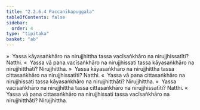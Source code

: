 ```yaml
---
title: "2.2.6.4 Paccanīkapuggala"
tableOfContents: false
sidebar:
  order: 4
type: "tipitaka"
basket: "ab"
---
```



<DynamicBreadcrumb />

<Division number="123">

<Paragraph number="542">
»  Yassa kāyasaṅkhāro na nirujjhittha tassa vacīsaṅkhāro na nirujjhissatīti? Natthi.
</Paragraph>

<Paragraph number="543">
«  Yassa vā pana vacīsaṅkhāro na nirujjhissati tassa kāyasaṅkhāro na nirujjhitthāti? Nirujjhittha.
</Paragraph>

<Paragraph number="544">
»  Yassa kāyasaṅkhāro na nirujjhittha tassa cittasaṅkhāro na nirujjhissatīti? Natthi.
</Paragraph>

<Paragraph number="545">
«  Yassa vā pana cittasaṅkhāro na nirujjhissati tassa kāyasaṅkhāro na nirujjhitthāti? Nirujjhittha.
</Paragraph>

</Division>
<Division number="124">

<Paragraph number="546">
»  Yassa vacīsaṅkhāro na nirujjhittha tassa cittasaṅkhāro na nirujjhissatīti? Natthi.
</Paragraph>

<Paragraph number="547">
«  Yassa vā pana cittasaṅkhāro na nirujjhissati tassa vacīsaṅkhāro na nirujjhitthāti? Nirujjhittha.
</Paragraph>
</Division>